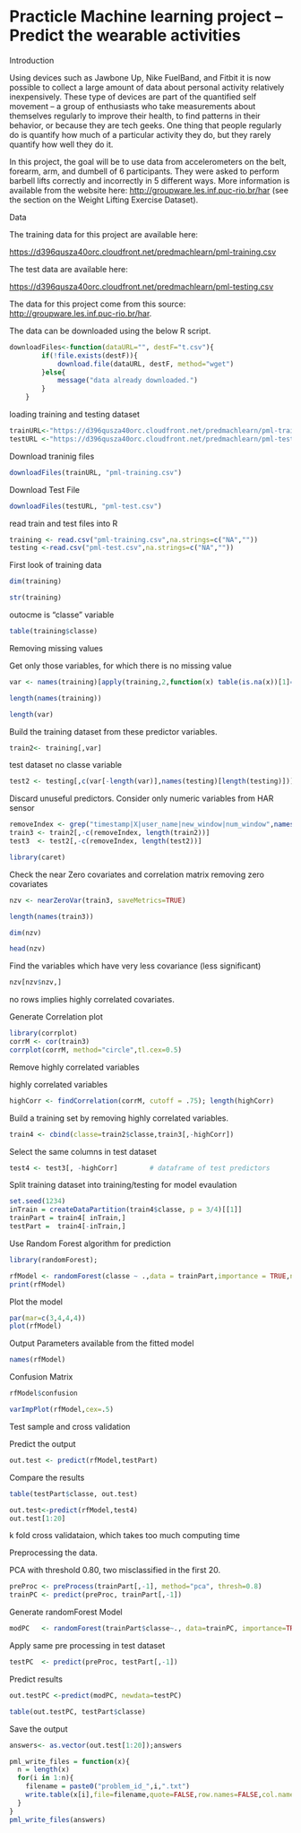 Practicle Machine learning project – Predict the wearable activities
========================================================

Introduction

Using devices such as Jawbone Up, Nike FuelBand, and Fitbit it is now possible to collect a large amount of data about personal activity relatively inexpensively. These type of devices are part of the quantified self movement – a group of enthusiasts who take measurements about themselves regularly to improve their health, to find patterns in their behavior, or because they are tech geeks. One thing that people regularly do is quantify how much of a particular activity they do, but they rarely quantify how well they do it.

In this project, the goal will be to use data from accelerometers on the belt, forearm, arm, and dumbell of 6 participants. They were asked to perform barbell lifts correctly and incorrectly in 5 different ways. More information is available from the website here: [http://groupware.les.inf.puc-rio.br/har](http://groupware.les.inf.puc-rio.br/har) (see the section on the Weight Lifting Exercise Dataset).

Data

The training data for this project are available here:

[https://d396qusza40orc.cloudfront.net/predmachlearn/pml-training.csv](https://d396qusza40orc.cloudfront.net/predmachlearn/pml-training.csv)

The test data are available here:

[https://d396qusza40orc.cloudfront.net/predmachlearn/pml-testing.csv](https://d396qusza40orc.cloudfront.net/predmachlearn/pml-testing.csv)

The data for this project come from this source: [http://groupware.les.inf.puc-rio.br/har](http://groupware.les.inf.puc-rio.br/har).

The data can be downloaded using the below R script.



```r
downloadFiles<-function(dataURL="", destF="t.csv"){
        if(!file.exists(destF)){
            download.file(dataURL, destF, method="wget")
        }else{
            message("data already downloaded.")
        }
    }
```

loading training and testing dataset

```r
trainURL<-"https://d396qusza40orc.cloudfront.net/predmachlearn/pml-training.csv"
testURL <-"https://d396qusza40orc.cloudfront.net/predmachlearn/pml-testing.csv"
```

Download traninig files 
```r
downloadFiles(trainURL, "pml-training.csv")
```

Download Test File
```r
downloadFiles(testURL, "pml-test.csv")
```

read train and test files into R
```r
training <- read.csv("pml-training.csv",na.strings=c("NA",""))
testing <-read.csv("pml-test.csv",na.strings=c("NA",""))
```

First look of training data

```r
dim(training)
```






```r
str(training)
```

outocme is "classe" variable

```r
table(training$classe)
```


Removing missing values 

Get only those variables, for which there is no missing value 
```r
var <- names(training)[apply(training,2,function(x) table(is.na(x))[1]==19622)]
```

```r
length(names(training))
```


```r
length(var)
```

Build the training dataset from these predictor variables. 
```r
train2<- training[,var]
```

test dataset no classe variable
```r
test2 <- testing[,c(var[-length(var)],names(testing)[length(testing)])] 
```

Discard unuseful predictors. Consider only numeric variables from HAR sensor

```r
removeIndex <- grep("timestamp|X|user_name|new_window|num_window",names(train2))
train3 <- train2[,-c(removeIndex, length(train2))]
test3  <- test2[,-c(removeIndex, length(test2))]
```




```r
library(caret)
```

Check the near Zero covariates and correlation matrix removing zero covariates 
```r
nzv <- nearZeroVar(train3, saveMetrics=TRUE)
```

```r
length(names(train3))
```

```r
dim(nzv)
```

```r
head(nzv)
```


Find the variables which have very less covariance (less significant)
```r
nzv[nzv$nzv,]
```


no rows implies highly correlated covariates.

Generate Correlation plot
```r
library(corrplot)
corrM <- cor(train3)
corrplot(corrM, method="circle",tl.cex=0.5)
```


Remove highly correlated variables

highly correlated variables
```r
highCorr <- findCorrelation(corrM, cutoff = .75); length(highCorr)     
```

Build a training set by removing highly correlated variables. 
```r
train4 <- cbind(classe=train2$classe,train3[,-highCorr])    
```

Select the same columns in test dataset
```r
test4 <- test3[, -highCorr]        # dataframe of test predictors
```

Split training dataset into training/testing for model evaulation
```r
set.seed(1234)
inTrain = createDataPartition(train4$classe, p = 3/4)[[1]]
trainPart = train4[ inTrain,]
testPart =  train4[-inTrain,]
```



Use Random Forest algorithm for prediction

```r
library(randomForest);
```


```r
rfModel <- randomForest(classe ~ .,data = trainPart,importance = TRUE,ntrees = 500)
print(rfModel)
```


Plot the model 
```r
par(mar=c(3,4,4,4))                               
plot(rfModel) 
```

Output Parameters available from the fitted model
```r
names(rfModel)
```


Confusion Matrix
```r
rfModel$confusion
```


```r
varImpPlot(rfModel,cex=.5) 
```


Test sample and cross validation

Predict the output
```r
out.test <- predict(rfModel,testPart) 
```

Compare the results
```r
table(testPart$classe, out.test)
```


```r
out.test<-predict(rfModel,test4) 
out.test[1:20]
```


k fold cross validataion, which takes too much computing time


Preprocessing the data. 

PCA with threshold 0.80, two misclassified in the first 20.

```r
preProc <- preProcess(trainPart[,-1], method="pca", thresh=0.8)
trainPC <- predict(preProc, trainPart[,-1])
```

Generate randomForest Model
```r
modPC   <- randomForest(trainPart$classe~., data=trainPC, importance=TRUE, ntree=10)
```

Apply same pre processing in test dataset
```r
testPC  <- predict(preProc, testPart[,-1])
```

Predict results 
```r
out.testPC <-predict(modPC, newdata=testPC)
```


```r
table(out.testPC, testPart$classe)
```

Save the output 

```r
answers<- as.vector(out.test[1:20]);answers
```


```r
pml_write_files = function(x){
  n = length(x)
  for(i in 1:n){
    filename = paste0("problem_id_",i,".txt")
    write.table(x[i],file=filename,quote=FALSE,row.names=FALSE,col.names=FALSE)
  }
}
pml_write_files(answers)
```



